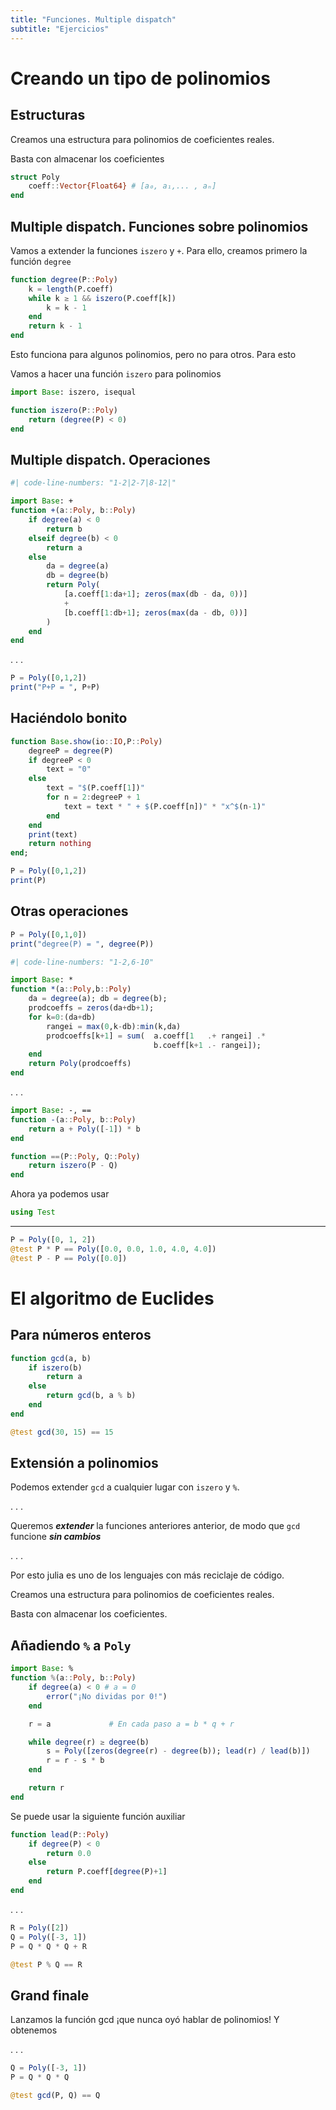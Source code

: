 ```yaml
---
title: "Funciones. Multiple dispatch"
subtitle: "Ejercicios"
---
```


# Creando un tipo de polinomios

## Estructuras {auto-animate=true}

Creamos una estructura para polinomios de coeficientes reales.

Basta con almacenar los coeficientes

```julia
struct Poly
    coeff::Vector{Float64} # [a₀, a₁,... , aₙ]
end
``` 

## Multiple dispatch. Funciones sobre polinomios

Vamos a extender la funciones `iszero` y `+`. Para ello, creamos primero la función `degree`

```julia
function degree(P::Poly)
    k = length(P.coeff)
    while k ≥ 1 && iszero(P.coeff[k])
        k = k - 1
    end
    return k - 1
end
```

Esto funciona para algunos polinomios, pero no para otros. Para esto 

Vamos a hacer una función `iszero` para polinomios

```julia
import Base: iszero, isequal

function iszero(P::Poly)
    return (degree(P) < 0)
end
``` 

## Multiple dispatch. Operaciones

```julia
#| code-line-numbers: "1-2|2-7|8-12|"

import Base: +
function +(a::Poly, b::Poly)
    if degree(a) < 0
        return b
    elseif degree(b) < 0
        return a
    else
        da = degree(a)
        db = degree(b)
        return Poly(
            [a.coeff[1:da+1]; zeros(max(db - da, 0))]
            +
            [b.coeff[1:db+1]; zeros(max(da - db, 0))]
        )
    end
end
```
. . .

```julia
P = Poly([0,1,2])
print("P+P = ", P+P)
```

## Haciéndolo bonito

```julia
function Base.show(io::IO,P::Poly) 
    degreeP = degree(P)
    if degreeP < 0
        text = "0"
    else
        text = "$(P.coeff[1])"
        for n = 2:degreeP + 1
            text = text * " + $(P.coeff[n])" * "x^$(n-1)"
        end
    end
    print(text)
    return nothing
end;
```

```julia
P = Poly([0,1,2])
print(P)
```

## Otras operaciones

```julia
P = Poly([0,1,0])
print("degree(P) = ", degree(P))
```

```julia
#| code-line-numbers: "1-2,6-10"

import Base: *
function *(a::Poly,b::Poly)
    da = degree(a); db = degree(b);
    prodcoeffs = zeros(da+db+1);
    for k=0:(da+db)
        rangei = max(0,k-db):min(k,da)
        prodcoeffs[k+1] = sum(  a.coeff[1   .+ rangei] .*
                                b.coeff[k+1 .- rangei]);
    end
    return Poly(prodcoeffs)
end
```
. . .

```julia

import Base: -, ==
function -(a::Poly, b::Poly)
    return a + Poly([-1]) * b
end

function ==(P::Poly, Q::Poly)
    return iszero(P - Q)
end
```

Ahora ya podemos usar 
```julia
using Test
```

---

```julia
P = Poly([0, 1, 2])
@test P * P == Poly([0.0, 0.0, 1.0, 4.0, 4.0])
@test P - P == Poly([0.0])
```

# El algoritmo de Euclides

<!-- Some introduction before -->


## Para números enteros

```julia
function gcd(a, b)
    if iszero(b)
        return a
    else
        return gcd(b, a % b)
    end
end

@test gcd(30, 15) == 15
``` 

## Extensión a polinomios

Podemos extender `gcd` a cualquier lugar con `iszero` y `%`. 

. . .

Queremos ***extender*** la funciones anteriores anterior, de modo que `gcd` funcione ***sin cambios***

. . .

Por esto julia es uno de los lenguajes con más reciclaje de código. 

Creamos una estructura para polinomios de coeficientes reales.

Basta con almacenar los coeficientes.

## Añadiendo `%` a `Poly`

```julia
import Base: %
function %(a::Poly, b::Poly)
    if degree(a) < 0 # a = 0
        error("¡No dividas por 0!")
    end

    r = a             # En cada paso a = b * q + r

    while degree(r) ≥ degree(b)
        s = Poly([zeros(degree(r) - degree(b)); lead(r) / lead(b)])
        r = r - s * b
    end

    return r
end
```

Se puede usar la siguiente función auxiliar
```julia
function lead(P::Poly)
    if degree(P) < 0
        return 0.0
    else
        return P.coeff[degree(P)+1]
    end
end
``` 

. . .

```julia
R = Poly([2])
Q = Poly([-3, 1])
P = Q * Q * Q + R

@test P % Q == R
```

## Grand finale

Lanzamos la función gcd ¡que nunca oyó hablar de polinomios! Y obtenemos 

. . .

```julia
Q = Poly([-3, 1])
P = Q * Q * Q

@test gcd(P, Q) == Q
```
